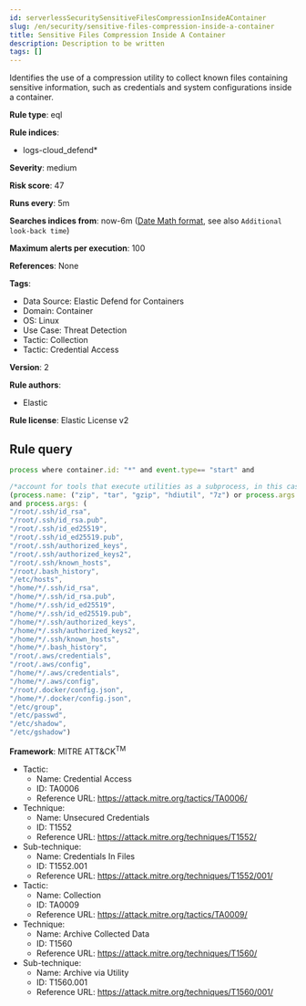 ```yaml
---
id: serverlessSecuritySensitiveFilesCompressionInsideAContainer
slug: /en/security/sensitive-files-compression-inside-a-container
title: Sensitive Files Compression Inside A Container
description: Description to be written
tags: []
---
```


<div id="sensitive-files-compression-inside-a-container"></div>

Identifies the use of a compression utility to collect known files containing sensitive information, such as credentials and system configurations inside a container.

**Rule type**: eql

**Rule indices**: 

* logs-cloud_defend*

**Severity**: medium

**Risk score**: 47

**Runs every**: 5m

**Searches indices from**: now-6m ([Date Math format](((ref))/common-options.html#date-math), see also <DocLink id="serverlessSecurityRulesUiCreate" section="set-the-rules-schedule">`Additional look-back time`</DocLink>)

**Maximum alerts per execution**: 100

**References**: None

**Tags**: 

* Data Source: Elastic Defend for Containers
* Domain: Container
* OS: Linux
* Use Case: Threat Detection
* Tactic: Collection
* Tactic: Credential Access

**Version**: 2

**Rule authors**: 

* Elastic

**Rule license**: Elastic License v2

## Rule query

```js
process where container.id: "*" and event.type== "start" and 

/*account for tools that execute utilities as a subprocess, in this case the target utility name will appear as a process arg*/  
(process.name: ("zip", "tar", "gzip", "hdiutil", "7z") or process.args: ("zip", "tar", "gzip", "hdiutil", "7z"))
and process.args: ( 
"/root/.ssh/id_rsa", 
"/root/.ssh/id_rsa.pub", 
"/root/.ssh/id_ed25519", 
"/root/.ssh/id_ed25519.pub", 
"/root/.ssh/authorized_keys", 
"/root/.ssh/authorized_keys2", 
"/root/.ssh/known_hosts", 
"/root/.bash_history", 
"/etc/hosts", 
"/home/*/.ssh/id_rsa", 
"/home/*/.ssh/id_rsa.pub", 
"/home/*/.ssh/id_ed25519",
"/home/*/.ssh/id_ed25519.pub",
"/home/*/.ssh/authorized_keys",
"/home/*/.ssh/authorized_keys2",
"/home/*/.ssh/known_hosts",
"/home/*/.bash_history",
"/root/.aws/credentials",
"/root/.aws/config",
"/home/*/.aws/credentials",
"/home/*/.aws/config",
"/root/.docker/config.json",
"/home/*/.docker/config.json",
"/etc/group",
"/etc/passwd",
"/etc/shadow",
"/etc/gshadow")

```

**Framework**: MITRE ATT&CK<sup>TM</sup>

* Tactic:
    * Name: Credential Access
    * ID: TA0006
    * Reference URL: https://attack.mitre.org/tactics/TA0006/
* Technique:
    * Name: Unsecured Credentials
    * ID: T1552
    * Reference URL: https://attack.mitre.org/techniques/T1552/
* Sub-technique:
    * Name: Credentials In Files
    * ID: T1552.001
    * Reference URL: https://attack.mitre.org/techniques/T1552/001/
* Tactic:
    * Name: Collection
    * ID: TA0009
    * Reference URL: https://attack.mitre.org/tactics/TA0009/
* Technique:
    * Name: Archive Collected Data
    * ID: T1560
    * Reference URL: https://attack.mitre.org/techniques/T1560/
* Sub-technique:
    * Name: Archive via Utility
    * ID: T1560.001
    * Reference URL: https://attack.mitre.org/techniques/T1560/001/

